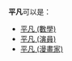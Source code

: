 '''平凡'''可以是：
*[[平凡_(數學)|平凡 (數學)]]
*[[平凡_(演員)|平凡 (演員)]]
*[[平凡_(漫畫家)|平凡 (漫畫家)]]

{{disambig|P平|Cat=二字消歧義}}
